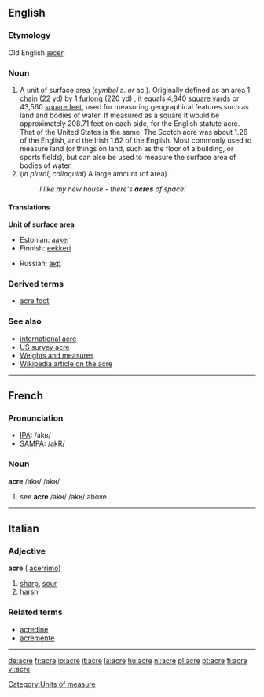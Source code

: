 {{see|Acre}}
==English==
===Etymology===
Old English [[æcer]].

===Noun===
{{en-noun-reg}}

# A unit of surface area (''symbol'' a. ''or'' ac.). Originally defined as an area 1 [[chain]] (22 yd) by 1 [[furlong]] (220 yd) , it equals 4,840 [[square yard]]s or 43,560 [[square foot|square feet]], used for measuring geographical features such as land and bodies of water.  If measured as a square it would be approximately 208.71 feet on each side, for the English statute acre.  That of the United States is the same.  The Scotch acre was about 1.26 of the English, and the Irish 1.62 of the English.  Most commonly used to measure land (or things on land, such as the floor of a building, or sports fields), but can also be used to measure the surface area of bodies of water.
# (''in plural, colloquial'') A large amount (of area).
#:''I like my new house - there's '''acres''' of space!''

====Translations====

'''Unit of surface area'''
{{top}}
*Estonian: [[aaker]]
*Finnish: [[eekkeri]]
{{mid}}
*Russian: [[акр]]
{{bottom}}

===Derived terms===
*[[acre foot]]

===See also===
*[[international acre]]
*[[US survey acre]]
*[[Wiktionary_Appendix:Weights_and_measures|Weights and measures]]
*[[w:Acre|Wikipedia article on the acre]]

----

==French==

===Pronunciation===
*[[w:IPA|IPA]]: /akʁ/
*[[w:SAMPA|SAMPA]]: /akR/

===Noun===
'''acre''' /akʁ/ /akʁ/

# see '''acre''' /akʁ/ /akʁ/ above

----

==Italian==
===Adjective===
'''acre''' ({{superl}} [[acerrimo]])

# [[sharp]], [[sour]]
# [[harsh]]

===Related terms===
*[[acredine]]
*[[acremente]]

----

[[Category:Units of measure]]

[[de:acre]]
[[fr:acre]]
[[io:acre]]
[[it:acre]]
[[la:acre]]
[[hu:acre]]
[[nl:acre]]
[[pl:acre]]
[[pt:acre]]
[[fi:acre]]
[[vi:acre]]